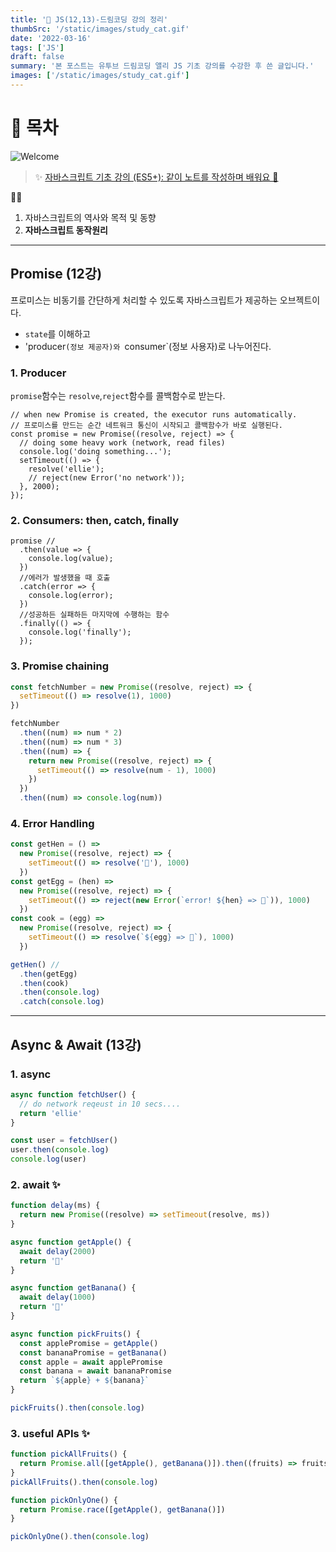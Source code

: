 ```yaml
---
title: '🎉 JS(12,13)-드림코딩 강의 정리'
thumbSrc: '/static/images/study_cat.gif'
date: '2022-03-16'
tags: ['JS']
draft: false
summary: '본 포스트는 유투브 드림코딩 앨리 JS 기초 강의를 수강한 후 쓴 글입니다.'
images: ['/static/images/study_cat.gif']
---
```


# 📌 목차

![Welcome](/static/images/study_cat.gif)

> ✨ [자바스크립트 기초 강의 (ES5+): 같이 노트를 작성하며 배워요 📒](https://www.youtube.com/playlist?list=PLv2d7VI9OotTVOL4QmPfvJWPJvkmv6h-2)

💁🏻

1.  자바스크립트의 역사와 목적 및 동향
2.  **자바스크립트 동작원리**

---

## Promise (12강)

프로미스는 비동기를 간단하게 처리할 수 있도록 자바스크립트가 제공하는 오브젝트이다.

- `state`를 이해하고
- 'producer`(정보 제공자)와 `consumer`(정보 사용자)로 나누어진다.

### 1. Producer

`promise`함수는 `resolve`,`reject`함수를 콜백함수로 받는다.

```JS
// when new Promise is created, the executor runs automatically.
// 프로미스를 만드는 순간 네트워크 통신이 시작되고 콜백함수가 바로 실행된다.
const promise = new Promise((resolve, reject) => {
  // doing some heavy work (network, read files)
  console.log('doing something...');
  setTimeout(() => {
    resolve('ellie');
    // reject(new Error('no network'));
  }, 2000);
});

```

### 2. Consumers: then, catch, finally

```JS
promise //
  .then(value => {
    console.log(value);
  })
  //에러가 발생했을 때 호출
  .catch(error => {
    console.log(error);
  })
  //성공하든 실패하든 마지막에 수행하는 함수
  .finally(() => {
    console.log('finally');
  });
```

### 3. Promise chaining

```js
const fetchNumber = new Promise((resolve, reject) => {
  setTimeout(() => resolve(1), 1000)
})

fetchNumber
  .then((num) => num * 2)
  .then((num) => num * 3)
  .then((num) => {
    return new Promise((resolve, reject) => {
      setTimeout(() => resolve(num - 1), 1000)
    })
  })
  .then((num) => console.log(num))
```

### 4. Error Handling

```js
const getHen = () =>
  new Promise((resolve, reject) => {
    setTimeout(() => resolve('🐓'), 1000)
  })
const getEgg = (hen) =>
  new Promise((resolve, reject) => {
    setTimeout(() => reject(new Error(`error! ${hen} => 🥚`)), 1000)
  })
const cook = (egg) =>
  new Promise((resolve, reject) => {
    setTimeout(() => resolve(`${egg} => 🍳`), 1000)
  })

getHen() //
  .then(getEgg)
  .then(cook)
  .then(console.log)
  .catch(console.log)
```

---

## Async & Await (13강)

### 1. async

```js
async function fetchUser() {
  // do network reqeust in 10 secs....
  return 'ellie'
}

const user = fetchUser()
user.then(console.log)
console.log(user)
```

### 2. await ✨

```js
function delay(ms) {
  return new Promise((resolve) => setTimeout(resolve, ms))
}

async function getApple() {
  await delay(2000)
  return '🍎'
}

async function getBanana() {
  await delay(1000)
  return '🍌'
}

async function pickFruits() {
  const applePromise = getApple()
  const bananaPromise = getBanana()
  const apple = await applePromise
  const banana = await bananaPromise
  return `${apple} + ${banana}`
}

pickFruits().then(console.log)
```

### 3. useful APIs ✨

```js
function pickAllFruits() {
  return Promise.all([getApple(), getBanana()]).then((fruits) => fruits.join(' + '))
}
pickAllFruits().then(console.log)

function pickOnlyOne() {
  return Promise.race([getApple(), getBanana()])
}

pickOnlyOne().then(console.log)
```
